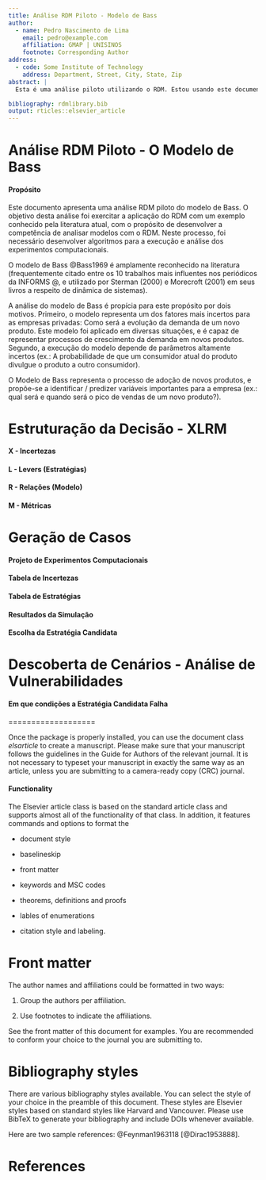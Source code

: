 ```yaml
---
title: Análise RDM Piloto - Modelo de Bass
author:
  - name: Pedro Nascimento de Lima
    email: pedro@example.com
    affiliation: GMAP | UNISINOS
    footnote: Corresponding Author
address:
  - code: Some Institute of Technology
    address: Department, Street, City, State, Zip
abstract: |
  Esta é uma análise piloto utilizando o RDM. Estou usando este documento nesta formatação para integrar os resultados do R dentro do documento sem precisar copiar e colar. No final da análise este texto vai todo para o word. Este documento e análise servirão como um template para a análise "real" do RDM a ser integrada na dissertação, porém deve conter todos os elementos de uma análise RDM.

bibliography: rdmlibrary.bib
output: rticles::elsevier_article
---
```



Análise RDM Piloto - O Modelo de Bass
==========================

#### Propósito

Este documento apresenta uma análise RDM piloto do modelo de Bass. O objetivo desta análise foi exercitar a aplicação do RDM com um exemplo conhecido pela literatura atual, com o propósito de desenvolver a competência de analisar modelos com o RDM. Neste processo, foi necessário desenvolver algoritmos para a execução e análise dos experimentos computacionais.

O modelo de Bass @Bass1969 é amplamente reconhecido na literatura (frequentemente citado entre os 10 trabalhos mais influentes nos periódicos da INFORMS @, e utilizado por Sterman (2000) e Morecroft (2001) em seus livros a respeito de dinâmica de sistemas).

A análise do modelo de Bass é propícia para este propósito por dois motivos. Primeiro, o modelo representa um dos fatores mais incertos para as empresas privadas: Como será a evolução da demanda de um novo produto. Este modelo foi aplicado em diversas situações, e é capaz de representar processos de crescimento da demanda em novos produtos. Segundo, a execução do modelo depende de parâmetros altamente incertos (ex.: A probabilidade de que um consumidor atual do produto divulgue o produto a outro consumidor).

O Modelo de Bass representa o processo de adoção de novos produtos, e propõe-se a identificar / predizer variáveis importantes para a empresa (ex.: qual será e quando será o pico de vendas de um novo produto?).

Estruturação da Decisão - XLRM
===================

#### X - Incertezas

#### L - Levers (Estratégias)

#### R - Relações (Modelo)

#### M - Métricas

Geração de Casos
===================

#### Projeto de Experimentos Computacionais

#### Tabela de Incertezas

#### Tabela de Estratégias

#### Resultados da Simulação

#### Escolha da Estratégia Candidata

Descoberta de Cenários - Análise de Vulnerabilidades
===================

#### Em que condições a Estratégia Candidata Falha


===================

Once the package is properly installed, you can use the document class
*elsarticle* to create a manuscript. Please make sure that your
manuscript follows the guidelines in the Guide for Authors of the
relevant journal. It is not necessary to typeset your manuscript in
exactly the same way as an article, unless you are submitting to a
camera-ready copy (CRC) journal.

#### Functionality

The Elsevier article class is based on the standard article class and
supports almost all of the functionality of that class. In addition, it
features commands and options to format the

-   document style

-   baselineskip

-   front matter

-   keywords and MSC codes

-   theorems, definitions and proofs

-   lables of enumerations

-   citation style and labeling.

Front matter
============

The author names and affiliations could be formatted in two ways:

(1) Group the authors per affiliation.

(2) Use footnotes to indicate the affiliations.

See the front matter of this document for examples. You are recommended
to conform your choice to the journal you are submitting to.

Bibliography styles
===================

There are various bibliography styles available. You can select the
style of your choice in the preamble of this document. These styles are
Elsevier styles based on standard styles like Harvard and Vancouver.
Please use BibTeX to generate your bibliography and include DOIs
whenever available.

Here are two sample references: @Feynman1963118 [@Dirac1953888].

References {#references .unnumbered}
==========
